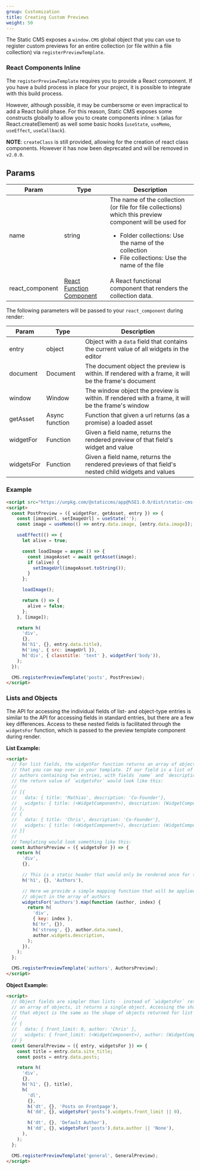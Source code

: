 ```yaml
---
group: Customization
title: Creating Custom Previews
weight: 50
---
```


The Static CMS exposes a `window.CMS` global object that you can use to register custom previews for an entire collection (or file within a file collection) via `registerPreviewTemplate`.

### React Components Inline

The `registerPreviewTemplate` requires you to provide a React component. If you have a build process in place for your project, it is possible to integrate with this build process.

However, although possible, it may be cumbersome or even impractical to add a React build phase. For this reason, Static CMS exposes some constructs globally to allow you to create components inline: `h` (alias for React.createElement) as well some basic hooks (`useState`, `useMemo`, `useEffect`, `useCallback`).

**NOTE**: `createClass` is still provided, allowing for the creation of react class components. However it has now been deprecated and will be removed in `v2.0.0`.

## Params

| Param           | Type                                                                           | Description                                                                                                                                                                                                                          |
| --------------- | ------------------------------------------------------------------------------ | ------------------------------------------------------------------------------------------------------------------------------------------------------------------------------------------------------------------------------------ |
| name            | string                                                                         | The name of the collection (or file for file collections) which this preview component will be used for<br /><ul><li>Folder collections: Use the name of the collection</li><li>File collections: Use the name of the file</li></ul> |
| react_component | [React Function Component](https://reactjs.org/docs/components-and-props.html) | A React functional component that renders the collection data.                                                                                                                                                                       |

The following parameters will be passed to your `react_component` during render:

| Param      | Type           | Description                                                                                          |
| ---------- | -------------- | ---------------------------------------------------------------------------------------------------- |
| entry      | object         | Object with a `data` field that contains the current value of all widgets in the editor              |
| document   | Document       | The document object the preview is within. If rendered with a frame, it will be the frame's document |
| window     | Window         | The window object the preview is within. If rendered with a frame, it will be the frame's window     |
| getAsset   | Async function | Function that given a url returns (as a promise) a loaded asset                                      |
| widgetFor  | Function       | Given a field name, returns the rendered preview of that field's widget and value                    |
| widgetsFor | Function       | Given a field name, returns the rendered previews of that field's nested child widgets and values    |

### Example

```html
<script src="https://unpkg.com/@staticcms/app@%5E1.0.0/dist/static-cms-app.js"></script>
<script>
  const PostPreview = ({ widgetFor, getAsset, entry }) => {
    const [imageUrl, setImageUrl] = useState('');
    const image = useMemo(() => entry.data.image, [entry.data.image]);

    useEffect(() => {
      let alive = true;

      const loadImage = async () => {
        const imageAsset = await getAsset(image);
        if (alive) {
          setImageUrl(imageAsset.toString());
        }
      };

      loadImage();

      return () => {
        alive = false;
      };
    }, [image]);

    return h(
      'div',
      {},
      h('h1', {}, entry.data.title),
      h('img', { src: imageUrl }),
      h('div', { classtitle: 'text' }, widgetFor('body')),
    );
  });

  CMS.registerPreviewTemplate('posts', PostPreview);
</script>
```

### Lists and Objects

The API for accessing the individual fields of list- and object-type entries is similar to the API for accessing fields in standard entries, but there are a few key differences. Access to these nested fields is facilitated through the `widgetsFor` function, which is passed to the preview template component during render.

**List Example:**

```html
<script>
  // For list fields, the widgetFor function returns an array of objects
  // that you can map over in your template. If our field is a list of
  // authors containing two entries, with fields `name` and `description`,
  // the return value of `widgetsFor` would look like this:
  //
  // [{
  //   data: { title: 'Mathias', description: 'Co-Founder'},
  //   widgets: { title: (<WidgetComponent>), description: (WidgetComponent>)}
  // },
  // {
  //   data: { title: 'Chris', description: 'Co-Founder'},
  //   widgets: { title: (<WidgetComponent>), description: (WidgetComponent>)}
  // }]
  //
  // Templating would look something like this:
  const AuthorsPreview = ({ widgetsFor }) => {
    return h(
      'div',
      {},

      // This is a static header that would only be rendered once for the entire list
      h('h1', {}, 'Authors'),

      // Here we provide a simple mapping function that will be applied to each
      // object in the array of authors
      widgetsFor('authors').map(function (author, index) {
        return h(
          'div',
          { key: index },
          h('hr', {}),
          h('strong', {}, author.data.name),
          author.widgets.description,
        );
      }),
    );
  };

  CMS.registerPreviewTemplate('authors', AuthorsPreview);
</script>
```

**Object Example:**

```html
<script>
  // Object fields are simpler than lists - instead of `widgetsFor` returning
  // an array of objects, it returns a single object. Accessing the shape of
  // that object is the same as the shape of objects returned for list fields:
  //
  // {
  //   data: { front_limit: 0, author: 'Chris' },
  //   widgets: { front_limit: (<WidgetComponent>), author: (WidgetComponent>)}
  // }
  const GeneralPreview = ({ entry, widgetsFor }) => {
    const title = entry.data.site_title;
    const posts = entry.data.posts;

    return h(
      'div',
      {},
      h('h1', {}, title),
      h(
        'dl',
        {},
        h('dt', {}, 'Posts on Frontpage'),
        h('dd', {}, widgetsFor('posts').widgets.front_limit || 0),

        h('dt', {}, 'Default Author'),
        h('dd', {}, widgetsFor('posts').data.author || 'None'),
      ),
    );
  };

  CMS.registerPreviewTemplate('general', GeneralPreview);
</script>
```
